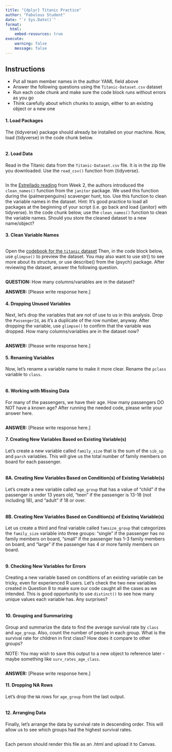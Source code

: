 ```yaml
---
title: "{dplyr} Titanic Practice"
author: "Fabulous Student"
date: "`r Sys.Date()`"
format:
  html:
    embed-resources: true
execute:
    warning: false
    message: false
---
```


## Instructions

- Put all team member names in the author YAML field above
- Answer the following questions using the `Titanic-Dataset.csv` dataset
- Run each code chunk and make sure the code block runs without errors as you go
- Think carefully about which chunks to assign, either to an existing object or a new one

#### 1. Load Packages
The {tidyverse} package should already be installed on your machine. Now, load {tidyverse} in the code chunk below.

```r

```


#### 2. Load Data
Read in the Titanic data from the `Titanic-Dataset.csv` file. It is in the zip file you downloaded. Use the `read_csv()` function from {tidyverse}.

```r

```

In the [Estrellado reading](https://datascienceineducation.com/c06) from Week 2, the authors introduced the `clean_names()` function from the `janitor` package. We used this function during the {palmerpenguins} scavenger hunt, too. Use this function to clean the variable names in the dataset. Hint: It's good practice to load all packages at the beginning of your script (i.e. go back and load {janitor} with tidyverse). In the code chunk below, use the `clean_names()` function to clean the variable names. Should you store the cleaned dataset to a new name/object?

#### 3. Clean Variable Names
```r

```

Open the [codebook for the `titanic` dataset](https://www.kaggle.com/c/titanic/data) Then, in the
code block below, use `glimpse()` to preview the dataset. You may also want to use str() to see more about its structure, or use describe() from the {psych} package. After reviewing the dataset, answer the following question.

```r

```

**QUESTION:** How many columns/variables are in the dataset?

**ANSWER:** [Please write response here.]

#### 4. Dropping Unused Variables

Next, let's drop the variables that are not of use to us in this analysis. Drop the `PassengerId`, as it's a duplicate of the row number, anyway. After dropping the variable, use `glimpse()` to confirm that the variable was dropped. How many columns/variables are in the dataset now?

```r

```

**ANSWER:** [Please write response here.]

#### 5. Renaming Variables

Now, let's rename a variable name to make it more clear. Rename the `pclass` variable to `class`.

```r

```

#### 6. Working with Missing Data

For many of the passengers, we have their age. How many passengers DO NOT have a known age? After running the needed code, please write your answer here.

```r

```

**ANSWER:** [Please write response here.]

#### 7. Creating New Variables Based on Existing Variable(s)

Let's create a new variable called `family_size` that is the sum of the `sib_sp` and `parch` variables. This will give us the total number of family members on board for each passenger.

```r

```

#### 8A. Creating New Variables Based on Condition(s) of Existing Variable(s)

Let's create a new variable called `age_group` that has a value of "child" if the passenger is under 13 years old, "teen" if the passenger is 13-18 (not including 18), and "adult" if 18 or over. 

```r

```


#### 8B. Creating New Variables Based on Condition(s) of Existinq Variable(s)

Let us create a third and final variable called `famsize_group` that categorizes the `family_size` variable into three groups: "single" if the passenger has no family members on board, "small" if the passenger has 1-3 family members on board, and "large" if the passenger has 4 or more family members on board.

```r

```

#### 9. Checking New Variables for Errors

Creating a new variable based on conditions of an existing variable can be tricky, even for experienced R users. Let's check the two new variables created in Question 8 to make sure our code caught all the cases as we intended. This is good opportunity to use `distinct()` to see how many unique values each variable has. Any surprises?

```r

```

#### 10. Grouping and Summarizing

Group and summarize the data to find the average survival rate by `class` and `age_group`. Also, count the number of people in each group. What is the survival rate for children in first class? How does it compare to other groups? 

NOTE: You may wish to save this output to a new object to reference later - maybe something like `surv_rates_age_class`.

```r

```

**ANSWER:** [Please write response here.]

#### 11. Dropping NA Rows

Let's drop the `NA` rows for `age_group` from the last output.

```r

```

#### 12. Arranging Data

Finally, let's arrange the data by survival rate in descending order. This will allow us to see which groups had the highest survival rates.

```r

```

Each person should render this file as an .html and upload it to Canvas.